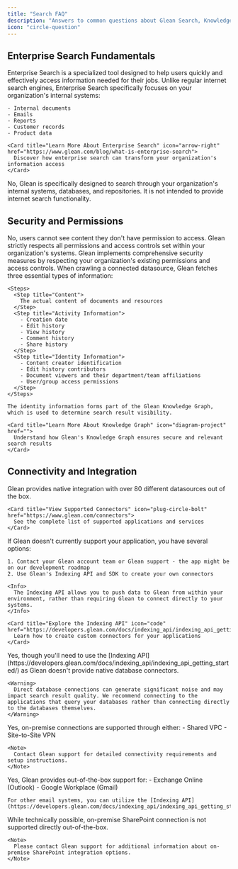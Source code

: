 ```yaml
---
title: "Search FAQ"
description: "Answers to common questions about Glean Search, Knowledge Graph, and Connectors"
icon: "circle-question"
---
```


## Enterprise Search Fundamentals

<AccordionGroup>
  <Accordion title="What is Enterprise Search and how is it different from normal search?">
    Enterprise Search is a specialized tool designed to help users quickly and effectively access information needed for their jobs. Unlike regular internet search engines, Enterprise Search specifically focuses on your organization's internal systems:

    - Internal documents
    - Emails
    - Reports
    - Customer records
    - Product data

    <Card title="Learn More About Enterprise Search" icon="arrow-right" href="https://www.glean.com/blog/what-is-enterprise-search">
      Discover how enterprise search can transform your organization's information access
    </Card>
  </Accordion>

  <Accordion title="Can Glean search the internet?">
    No, Glean is specifically designed to search through your organization's internal systems, databases, and repositories. It is not intended to provide internet search functionality.
  </Accordion>
</AccordionGroup>

## Security and Permissions

<AccordionGroup>
  <Accordion title="Can users see content they don't have permission to access?">
    No, users cannot see content they don't have permission to access. Glean strictly respects all permissions and access controls set within your organization's systems.
  </Accordion>

  <Accordion title="How does Glean ensure users can't see content they shouldn't?">
    Glean implements comprehensive security measures by respecting your organization's existing permissions and access controls. When crawling a connected datasource, Glean fetches three essential types of information:

    <Steps>
      <Step title="Content">
        The actual content of documents and resources
      </Step>
      <Step title="Activity Information">
        - Creation date
        - Edit history
        - View history
        - Comment history
        - Share history
      </Step>
      <Step title="Identity Information">
        - Content creator identification
        - Edit history contributors
        - Document viewers and their department/team affiliations
        - User/group access permissions
      </Step>
    </Steps>

    The identity information forms part of the Glean Knowledge Graph, which is used to determine search result visibility.

    <Card title="Learn More About Knowledge Graph" icon="diagram-project" href="">
      Understand how Glean's Knowledge Graph ensures secure and relevant search results
    </Card>
  </Accordion>
</AccordionGroup>

## Connectivity and Integration

<AccordionGroup>
  <Accordion title="What apps does Glean support?">
    Glean provides native integration with over 80 different datasources out of the box.

    <Card title="View Supported Connectors" icon="plug-circle-bolt" href="https://www.glean.com/connectors">
      See the complete list of supported applications and services
    </Card>
  </Accordion>

  <Accordion title="What if Glean doesn't support an app I use?">
    If Glean doesn't currently support your application, you have several options:

    1. Contact your Glean account team or Glean support - the app might be on our development roadmap
    2. Use Glean's Indexing API and SDK to create your own connectors

    <Info>
      The Indexing API allows you to push data to Glean from within your environment, rather than requiring Glean to connect directly to your systems.
    </Info>

    <Card title="Explore the Indexing API" icon="code" href="https://developers.glean.com/docs/indexing_api/indexing_api_getting_started/">
      Learn how to create custom connectors for your applications
    </Card>
  </Accordion>

  <Accordion title="Can I connect a database (e.g., MySQL) to Glean?">
    Yes, though you'll need to use the [Indexing API](https://developers.glean.com/docs/indexing_api/indexing_api_getting_started/) as Glean doesn't provide native database connectors.

    <Warning>
      Direct database connections can generate significant noise and may impact search result quality. We recommend connecting to the applications that query your databases rather than connecting directly to the databases themselves.
    </Warning>
  </Accordion>

  <Accordion title="Can Glean connect to my on-premise Jira/Confluence server?">
    Yes, on-premise connections are supported through either:
    - Shared VPC
    - Site-to-Site VPN

    <Note>
      Contact Glean support for detailed connectivity requirements and setup instructions.
    </Note>
  </Accordion>

  <Accordion title="Can Glean connect to my emails?">
    Yes, Glean provides out-of-the-box support for:
    - Exchange Online (Outlook)
    - Google Workplace (Gmail)

    For other email systems, you can utilize the [Indexing API](https://developers.glean.com/docs/indexing_api/indexing_api_getting_started/).
  </Accordion>

  <Accordion title="Can Glean connect to on-premise SharePoint?">
    While technically possible, on-premise SharePoint connection is not supported directly out-of-the-box.

    <Note>
      Please contact Glean support for additional information about on-premise SharePoint integration options.
    </Note>
  </Accordion>
</AccordionGroup>